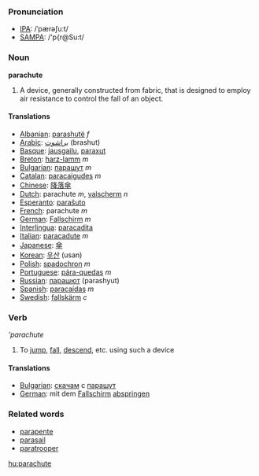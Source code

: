 ===Pronunciation===
*[[w:IPA|IPA]]: /ˈpærəʃuːt/
*[[w:SAMPA|SAMPA]]: /'p{r@Su:t/
===Noun===
'''parachute'''

#A device, generally constructed from fabric, that is designed to employ air resistance to control the fall of an object.

====Translations====
*[[Albanian]]: [[parashutë]] ''f''
*[[Arabic]]: [[براشوت]] (brashut)
*[[Basque]]: [[jausgailu]], [[paraxut]]
*[[Breton]]: [[harz-lamm]] ''m''
*[[Bulgarian]]: [[парашут]] ''m''
*[[Catalan]]: [[paracaigudes]] ''m''
*[[Chinese]]: [[降落傘]]
*[[Dutch]]: parachute ''m'', [[valscherm]] ''n''
*[[Esperanto]]: [[paraŝuto]]
*[[French]]: parachute ''m''
*[[German]]: [[Fallschirm]] ''m''
*[[Interlingua]]: [[paracadita]]
*[[Italian]]: [[paracadute]] ''m''
*[[Japanese]]: [[傘]]
*[[Korean]]: [[우산]] (usan)
*[[Polish]]: [[spadochron]] ''m''
*[[Portuguese]]: [[pára-quedas]] ''m''
*[[Russian]]: [[парашют]] (parashyut)
*[[Spanish]]: [[paracaídas]] ''m''
*[[Swedish]]: [[fallskärm]] ''c''

===Verb===
'''parachute''

#To [[jump]], [[fall]], [[descend]], etc. using such a device

====Translations====
*[[Bulgarian]]: [[скачам]] с [[парашут]]
*[[German]]: mit dem [[Fallschirm]] [[abspringen]]

===Related words===
*[[parapente]]
*[[parasail]]
*[[paratrooper]]

[[hu:parachute]]